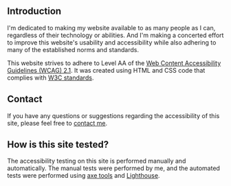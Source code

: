 ## Introduction

I'm dedicated to making my website available to as many people as I can, regardless of their technology or abilities. And I'm making a concerted effort to improve this website's usability and accessibility while also adhering to many of the established norms and standards.

This website strives to adhere to Level AA of the [Web Content Accessibility Guidelines (<abbr>WCAG</abbr>) 2.1](https://www.w3.org/TR/WCAG21/). It was created using HTML and CSS code that complies with [<abbr>W3C</abbr> standards](https://www.w3.org/standards/).

## Contact

If you have any questions or suggestions regarding the accessibility of this site, please feel free to [contact me](/#contact).

## How is this site tested?

The accessibility testing on this site is performed manually and automatically. The manual tests were performed by me, and the automated tests were performed using [axe tools](https://www.deque.com/axe/) and [Lighthouse](https://developers.google.com/web/tools/lighthouse).
